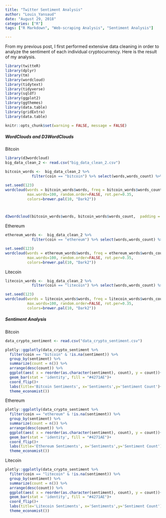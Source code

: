 ```yaml
---
title: "Twitter Sentiment Analysis"
author: "Louis_Yansaud"
date: "August 29, 2018"
categories: ["R"]
tags: ["R Markdown", "Web-scraping Analysis", "Sentiment Analysis"]

---
```


From my previous post, I first performed extensive data cleaning in order to analyze the sentiment of each individual cryptocurrency. Here is the result of my analysis.


```r
library(twitteR)
library(dplyr)
library(tm)
library(wordcloud)
library(tidytext)
library(tidyverse)
library(sqldf)
library(ggplot2)
library(ggthemes)
library(data.table)
library(gridExtra)
library(data.table)

knitr::opts_chunk$set(warning = FALSE, message = FALSE)


```

##### WordClouds and D3WordClouds

Bitcoin
```r
library(d3wordcloud)
big_data_clean_2 <- read.csv("big_data_clean_2.csv")

bitcoin_words <-  big_data_clean_2 %>%
            filter(coin == "bitcoin") %>% select(words,words_count) %>% arrange(desc(words_count))

set.seed(123)
wordcloud(words = bitcoin_words$words, freq = bitcoin_words$words_count, min.freq = 10,
          max.words=100, random.order=FALSE, rot.per=0.35, 
          colors=brewer.pal(10, "Dark2"))



d3wordcloud(bitcoin_words$words, bitcoin_words$words_count,  padding = 5,  width = "100%", height = "500px")
```

Ethereum 
```r
ethereum_words <-  big_data_clean_2 %>%
            filter(coin == "ethereum") %>% select(words,words_count) %>% arrange(desc(words_count))

set.seed(123)
wordcloud(words = ethereum_words$words, freq = ethereum_words$words_count, min.freq = 10,
          max.words=100, random.order=FALSE, rot.per=0.35, 
          colors=brewer.pal(10, "Dark2"))

```


Litecoin
```r
litecoin_words <-  big_data_clean_2 %>%
            filter(coin == "litecoin") %>% select(words,words_count) %>% arrange(desc(words_count))

set.seed(123)
wordcloud(words = litecoin_words$words, freq = litecoin_words$words_count, min.freq = 10,
          max.words=100, random.order=FALSE, rot.per=0.35, 
          colors=brewer.pal(10, "Dark2"))

```


##### Sentiment Analysis

Bitcoin
```r
data_crypto_sentiment <- read.csv("data_crypto_sentiment.csv")

plotly::ggplotly(data_crypto_sentiment %>%
  filter(coin == "bitcoin" & !is.na(sentiment)) %>%
  group_by(sentiment) %>%
  summarize(count = n()) %>%
  arrange(desc(count)) %>%
  ggplot(aes( x = reorder(as.character(sentiment), count), y = count))+
  geom_bar(stat = 'identity', fill = "#4271AE")+
  coord_flip()+
  labs(title='Bitcoin Sentiments', x='Sentiments',y='Sentiment Count')+
  theme_economist())
```

Ethereum
```r
plotly::ggplotly(data_crypto_sentiment %>%
  filter(coin == "ethereum" & !is.na(sentiment)) %>%
  group_by(sentiment) %>%
  summarize(count = n()) %>%
  arrange(desc(count)) %>%
  ggplot(aes( x = reorder(as.character(sentiment), count), y = count))+
  geom_bar(stat = 'identity', fill = "#4271AE")+
  coord_flip()+
  labs(title='Ethereum Sentiments', x='Sentiments',y='Sentiment Count')+
  theme_economist())
```


Litecoin
```r
plotly::ggplotly(data_crypto_sentiment %>%
  filter(coin == "litecoin" & !is.na(sentiment)) %>%
  group_by(sentiment) %>%
  summarize(count = n()) %>%
  arrange(desc(count)) %>%
  ggplot(aes( x = reorder(as.character(sentiment), count), y = count))+
  geom_bar(stat = 'identity', fill = "#4271AE")+
  coord_flip()+
  labs(title='Litecoin Sentiments', x='Sentiments',y='Sentiment Count')+
  theme_economist())
```